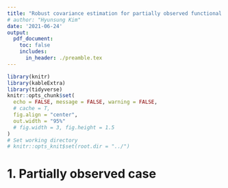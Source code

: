 ```yaml
---
title: "Robust covariance estimation for partially observed functional data"
# author: "Hyunsung Kim"
date: '2021-06-24'
output: 
  pdf_document:
    toc: false
    includes:
      in_header: ./preamble.tex
---
```


```r
library(knitr)
library(kableExtra)
library(tidyverse)
knitr::opts_chunk$set(
  echo = FALSE, message = FALSE, warning = FALSE, 
  # cache = T,
  fig.align = "center", 
  out.width = "95%"
  # fig.width = 3, fig.height = 1.5
)
# Set working directory
# knitr::opts_knit$set(root.dir = "../")
```



# 1. Partially observed case
\begin{table}[ht]
\centering
\caption{4 FPCs from 30 repetitions}
\begin{tabular}{cccccc}
  \hline
  Type & Method & PVE & Reconstruction & Completion & Eigenfunction \\ 
  \hline
  \multirow{8}{*}{Not contaminated} & Yao & 1.00 & 2.17 (9.93) & 9.26 (44.28) & 0.05 (0.03) \\ 
  & Kraus & 0.99 &  & 0.29 (0.26) & 0.06 (0.03) \\ 
  & Huber & 0.86 & 0.08 (0.03) & 0.27 (0.12) & 0.06 (0.07) \\ 
  & Boente & 1.00 & 26.35 (133.16) & 76.37 (369.40) & 0.12 (0.02) \\ 
  & M-est & 0.95 & 0.08 (0.06) & 0.26 (0.19) & 0.13 (0.09) \\ 
  & M-est-noise & 0.95 & 0.04 (0.02) & 0.14 (0.08) &  \\ 
  & M-est(smooth) & 0.99 & 0.38 (0.83) & 1.14 (2.47) & 0.08 (0.04) \\ 
  & M-est(smooth)-noise & 0.99 & 0.04 (0.01) & 0.10 (0.04) &  \\ 
  \hline
  \multirow{8}{*}{Contaminated} & Yao & 0.82 & 42.53 (102.54) & 62.78 (145.71) & 1.70 (0.17) \\ 
  & Kraus & 0.65 &  & 2.72 (0.68) & 1.82 (0.08) \\ 
  & Huber & 0.87 & 0.09 (0.03) & 0.33 (0.11) & 0.06 (0.05) \\ 
  & Boente & 1.00 & 21.79 (68.31) & 59.95 (180.04) & 1.42 (0.33) \\ 
  & M-est & 0.68 & 0.17 (0.11) & 0.49 (0.43) & 0.21 (0.13) \\ 
  & M-est-noise & 0.71 & 0.10 (0.04) & 0.26 (0.11) &  \\ 
  & M-est(smooth) & 0.99 & 3.72 (4.80) & 11.87 (14.63) & 0.09 (0.06) \\ 
  & M-est(smooth)-noise & 0.99 & 0.06 (0.02) & 0.20 (0.08) &  \\ 
   \hline
\end{tabular}
\end{table}

